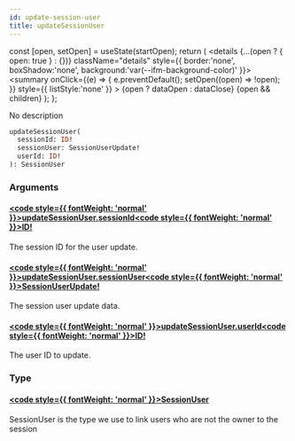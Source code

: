 ```yaml
---
id: update-session-user
title: updateSessionUser
---
```









  const [open, setOpen] = useState(startOpen);
  return (
    <details {...(open ? { open: true } : {})} className="details" style={{ border:'none', boxShadow:'none', background:'var(--ifm-background-color)' }}>
      <summary
        onClick={(e) => {
          e.preventDefault();
          setOpen((open) => !open);
        }}
        style={{ listStyle:'none' }}
      >
      {open ? dataOpen : dataClose}
      </summary>
      {open && children}
    </details>
  );
};








No description


```graphql
updateSessionUser(
  sessionId: ID!
  sessionUser: SessionUserUpdate!
  userId: ID!
): SessionUser
```




### Arguments

#### [<code style={{ fontWeight: 'normal' }}>updateSessionUser.<b>sessionId</b></code>](#)<Bullet />[<code style={{ fontWeight: 'normal' }}><b>ID!</b></code>](/api/types/scalars/id) <Badge class="badge badge--secondary badge--non_null" text="non-null"/> <Badge class="badge badge--secondary " text="scalar"/> 
The session ID for the user update.


#### [<code style={{ fontWeight: 'normal' }}>updateSessionUser.<b>sessionUser</b></code>](#)<Bullet />[<code style={{ fontWeight: 'normal' }}><b>SessionUserUpdate!</b></code>](/api/types/inputs/session-user-update) <Badge class="badge badge--secondary badge--non_null" text="non-null"/> <Badge class="badge badge--secondary " text="input"/> 
The session user update data.


#### [<code style={{ fontWeight: 'normal' }}>updateSessionUser.<b>userId</b></code>](#)<Bullet />[<code style={{ fontWeight: 'normal' }}><b>ID!</b></code>](/api/types/scalars/id) <Badge class="badge badge--secondary badge--non_null" text="non-null"/> <Badge class="badge badge--secondary " text="scalar"/> 
The user ID to update.


### Type

#### [<code style={{ fontWeight: 'normal' }}><b>SessionUser</b></code>](/api/types/objects/session-user) <Badge class="badge badge--secondary " text="object"/> 
SessionUser is the type we use to link users who are not the owner to the 
session